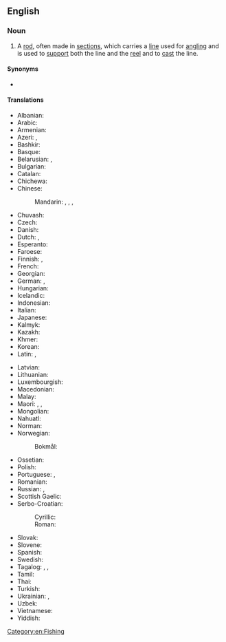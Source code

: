 ==English==
{{wikipedia}}

===Noun===
{{en-noun}}

# A [[rod]], often made in [[sections]], which carries a [[line]] used for [[angling]] and is used to [[support]] both the line and the [[reel]] and to [[cast]] the line.

====Synonyms====
* {{l|en|fishing pole}}

====Translations====
{{trans-top|rod used for angling}}
* Albanian: {{t|sq|kallam peshkimi}}
* Arabic: {{t|ar|قَصْبَة صَيْد|f|tr=qaṣbat ṣayd}}
* Armenian: {{t+|hy|կարթաձող|sc=Armn}}
* Azeri: {{t+|az|tilov}}, {{t+|az|qarmaq}}
* Bashkir: {{t|ba|ҡармаҡ|sc=Cyrl}}
* Basque: {{t-needed|eu}}
* Belarusian: {{t|be|ву́дачка|f|sc=Cyrl}}, {{t|be|ву́да|f|sc=Cyrl}} {{qualifier|dated}}
* Bulgarian: {{t+|bg|въ́дица|f}}
* Catalan: {{t|ca|canya de pescar|f}}
* Chichewa: {{t|ny|nsomba ndodo}}
* Chinese:
*: Mandarin: {{t+|cmn|釣竿|sc=Hani}}, {{t+|cmn|钓竿|tr=diàogān|sc=Hani}}, {{t+|cmn|魚竿|sc=Hani}}, {{t+|cmn|鱼竿|tr=yúgān|sc=Hani}}
* Chuvash: {{t|cv|вăлта|sc=Cyrl}}
* Czech: {{t|cs|rybářský prut|m}}
* Danish: {{t|da|fiskestang|c}}
* Dutch: {{t|nl|hengelroede}}, {{t+|nl|hengel}}
* Esperanto: {{t|eo|fiŝvergo}}
* Faroese: {{t|fo|tráða|f}}
* Finnish: {{t|fi|onkivapa}}, {{t+|fi|vapa}}
* French: {{t+|fr|canne à pêche|f}}
* Georgian: {{t|ka|ანკესი|sc=Geor}}
* German: {{t+|de|Angelrute|f}}, {{t+|de|Angel|f}}
* Hungarian: {{t+|hu|horgászbot}}
* Icelandic: {{t+|is|veiðistöng|f}}
* Indonesian: {{t+|id|pancing}}
* Italian: {{t|it|canna da pesca|f}}
* Japanese: {{t|ja|釣り竿|tr=つりざお, tsurizao}}
* Kalmyk: {{t|xal|һахуль}}
* Kazakh: {{t|kk|қармақ|sc=Cyrl}}
* Khmer: {{t-needed|km}}
* Korean: {{t+|ko|낚싯대|tr=nakksitdae|sc=Hang}}
* Latin: {{t|la|harundo}}, {{t|la|arundo}}
{{trans-mid}}
* Latvian: {{t+|lv|makšķere|f}}
* Lithuanian: {{t|lt|meškerė}}
* Luxembourgish: {{t+|lb|Aangel|f}}
* Macedonian: {{t|mk|риболовен стап|m|sc=Cyrl}}
* Malay: {{t|ms|pancing}}
* Maori: {{t|mi|matira}}, {{t|mi|tautara}}, {{t|mi|katira}}
* Mongolian: {{t-needed|mn}}
* Nahuatl: {{t+|nah|acacuextli}}
* Norman: {{t|nrf|vaûle|f}}
* Norwegian:
*: Bokmål: {{t|nb|fiskestang}}
* Ossetian: {{t|os|æнгуыр}}
* Polish: {{t+|pl|wędka|f}}
* Portuguese: {{t|pt|vara de pescar}}, {{t|pt|vara de pesca}}
* Romanian: {{t+|ro|undiță|f}}
* Russian: {{t+|ru|у́дочка|f}}, {{t+|ru|уди́лище|n}} {{qualifier|the rod only}}
* Scottish Gaelic: {{t|gd|slat-iasgaich|f}}
* Serbo-Croatian:
*: Cyrillic: {{t|sh|штап за пецање|m}}
*: Roman: {{t|sh|štap za pecanje|m}}
* Slovak: {{t|sk|rybársky prút|m}}
* Slovene: {{t|sl|ribiška palica|f}}
* Spanish: {{t|es|caña de pesca|f}}
* Swedish: {{t|sv|fiskespö|c}}
* Tagalog: {{t|tl|baway}}, {{t|tl|baliwasan}}, {{t|tl|baliwasnan}}
* Tamil: {{t+|ta|தூண்டில்}}
* Thai: {{t-needed|th}}
* Turkish: {{t+|tr|olta}}
* Ukrainian: {{t|uk|ву́дка|f|sc=Cyrl}}, {{t|uk|ву́дочка|f|sc=Cyrl}}
* Uzbek: {{t+|uz|qarmoq}}
* Vietnamese: {{t+|vi|cần câu}}
* Yiddish: {{t|yi|ווענטקע|f}}
{{trans-bottom}}

[[Category:en:Fishing]]